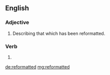 ==English==

===Adjective===
{{en-adj}}

# Describing that which has been reformatted.

===Verb===
{{head|en|verb form}}

# {{en-past of|reformat}}

[[de:reformatted]]
[[mg:reformatted]]